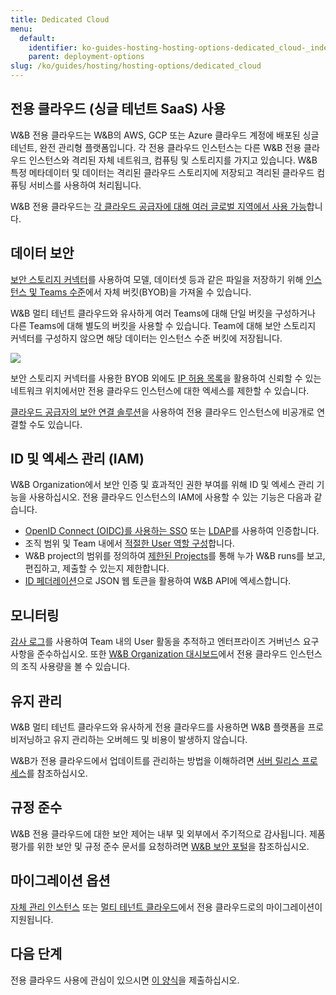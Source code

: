 ```yaml
---
title: Dedicated Cloud
menu:
  default:
    identifier: ko-guides-hosting-hosting-options-dedicated_cloud-_index
    parent: deployment-options
slug: /ko/guides/hosting/hosting-options/dedicated_cloud
---
```


## 전용 클라우드 (싱글 테넌트 SaaS) 사용

W&B 전용 클라우드는 W&B의 AWS, GCP 또는 Azure 클라우드 계정에 배포된 싱글 테넌트, 완전 관리형 플랫폼입니다. 각 전용 클라우드 인스턴스는 다른 W&B 전용 클라우드 인스턴스와 격리된 자체 네트워크, 컴퓨팅 및 스토리지를 가지고 있습니다. W&B 특정 메타데이터 및 데이터는 격리된 클라우드 스토리지에 저장되고 격리된 클라우드 컴퓨팅 서비스를 사용하여 처리됩니다.

W&B 전용 클라우드는 [각 클라우드 공급자에 대해 여러 글로벌 지역에서 사용 가능](/ko/platform/hosting/hosting-options/dedicated_cloud/dedicated_regions/)합니다.

## 데이터 보안

[보안 스토리지 커넥터](/ko/platform/hosting/data-security/secure-storage-connector)를 사용하여 모델, 데이터셋 등과 같은 파일을 저장하기 위해 [인스턴스 및 Teams 수준](/ko/platform/hosting/data-security/secure-storage-connector#configuration-options)에서 자체 버킷(BYOB)을 가져올 수 있습니다.

W&B 멀티 테넌트 클라우드와 유사하게 여러 Teams에 대해 단일 버킷을 구성하거나 다른 Teams에 대해 별도의 버킷을 사용할 수 있습니다. Team에 대해 보안 스토리지 커넥터를 구성하지 않으면 해당 데이터는 인스턴스 수준 버킷에 저장됩니다.

<Frame>
    <img src="/images/hosting/dedicated_cloud_arch.png"  />
</Frame>

보안 스토리지 커넥터를 사용한 BYOB 외에도 [IP 허용 목록](/ko/platform/hosting/data-security/ip-allowlisting)을 활용하여 신뢰할 수 있는 네트워크 위치에서만 전용 클라우드 인스턴스에 대한 엑세스를 제한할 수 있습니다.

[클라우드 공급자의 보안 연결 솔루션](/ko/platform/hosting/data-security/private-connectivity)을 사용하여 전용 클라우드 인스턴스에 비공개로 연결할 수도 있습니다.

## ID 및 엑세스 관리 (IAM)

W&B Organization에서 보안 인증 및 효과적인 권한 부여를 위해 ID 및 엑세스 관리 기능을 사용하십시오. 전용 클라우드 인스턴스의 IAM에 사용할 수 있는 기능은 다음과 같습니다.

* [OpenID Connect (OIDC)를 사용하는 SSO](/ko/platform/hosting/iam/sso/) 또는 [LDAP](/ko/platform/hosting/iam/ldap/)를 사용하여 인증합니다.
* 조직 범위 및 Team 내에서 [적절한 User 역할 구성](/ko/platform/hosting/iam/access-management/manage-organization#assign-or-update-a-users-role)합니다.
* W&B project의 범위를 정의하여 [제한된 Projects](/ko/platform/hosting/iam/access-management/restricted-projects)를 통해 누가 W&B runs를 보고, 편집하고, 제출할 수 있는지 제한합니다.
* [ID 페더레이션](/ko/platform/hosting/iam/identity_federation/)으로 JSON 웹 토큰을 활용하여 W&B API에 엑세스합니다.

## 모니터링

[감사 로그](/ko/platform/hosting/monitoring-usage/audit-logging)를 사용하여 Team 내의 User 활동을 추적하고 엔터프라이즈 거버넌스 요구 사항을 준수하십시오. 또한 [W&B Organization 대시보드](/ko/platform/hosting/monitoring-usage/org_dashboard)에서 전용 클라우드 인스턴스의 조직 사용량을 볼 수 있습니다.

## 유지 관리

W&B 멀티 테넌트 클라우드와 유사하게 전용 클라우드를 사용하면 W&B 플랫폼을 프로비저닝하고 유지 관리하는 오버헤드 및 비용이 발생하지 않습니다.

W&B가 전용 클라우드에서 업데이트를 관리하는 방법을 이해하려면 [서버 릴리스 프로세스](/ko/platform/hosting/server-upgrade-process/)를 참조하십시오.

## 규정 준수

W&B 전용 클라우드에 대한 보안 제어는 내부 및 외부에서 주기적으로 감사됩니다. 제품 평가를 위한 보안 및 규정 준수 문서를 요청하려면 [W&B 보안 포털](https://security.wandb.ai/)을 참조하십시오.

## 마이그레이션 옵션

[자체 관리 인스턴스](/ko/platform/hosting/hosting-options/self-managed/) 또는 [멀티 테넌트 클라우드](/ko/platform/hosting/hosting-options/saas_cloud/)에서 전용 클라우드로의 마이그레이션이 지원됩니다.

## 다음 단계

전용 클라우드 사용에 관심이 있으시면 [이 양식](https://wandb.ai/site/for-enterprise/dedicated-saas-trial)을 제출하십시오.
